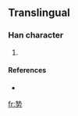 ==Translingual==

===Han character===
{{Han char|rn=19|rad=力|as=08|sn=10|four=|canj=竹戈大尸 (HIKS)}}

# {{defn|Han}}

====References====
* {{Han ref|kx=0147.381|dkj=|dj=|hdz=|uh=351F|ud=13599|bh=|bd=}}

[[fr:㔟]]